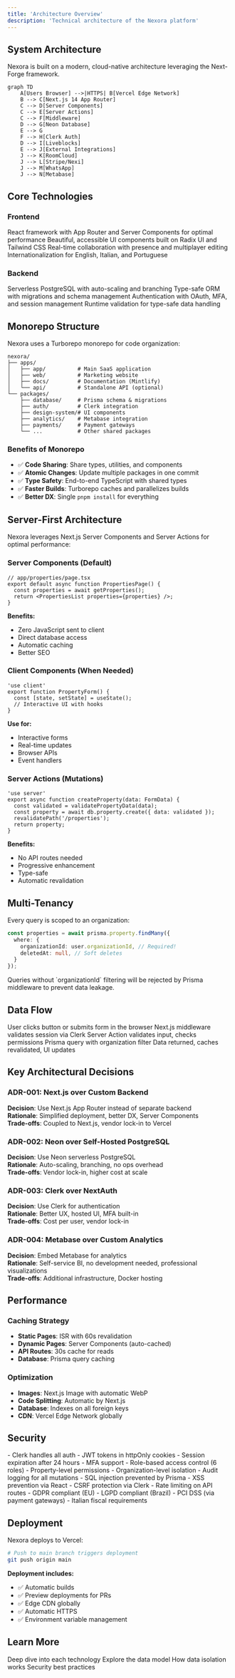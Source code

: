 ```yaml
---
title: 'Architecture Overview'
description: 'Technical architecture of the Nexora platform'
---
```


## System Architecture

Nexora is built on a modern, cloud-native architecture leveraging the Next-Forge framework.

```mermaid
graph TD
    A[Users Browser] -->|HTTPS| B[Vercel Edge Network]
    B --> C[Next.js 14 App Router]
    C --> D[Server Components]
    C --> E[Server Actions]
    C --> F[Middleware]
    D --> G[Neon Database]
    E --> G
    F --> H[Clerk Auth]
    D --> I[Liveblocks]
    E --> J[External Integrations]
    J --> K[RoomCloud]
    J --> L[Stripe/Nexi]
    J --> M[WhatsApp]
    J --> N[Metabase]
```

## Core Technologies

### Frontend

<CardGroup cols={2}>
  <Card title="Next.js 14" icon="react">
    React framework with App Router and Server Components for optimal performance
  </Card>
  <Card title="shadcn/ui" icon="palette">
    Beautiful, accessible UI components built on Radix UI and Tailwind CSS
  </Card>
  <Card title="Liveblocks" icon="users">
    Real-time collaboration with presence and multiplayer editing
  </Card>
  <Card title="Languine" icon="language">
    Internationalization for English, Italian, and Portuguese
  </Card>
</CardGroup>

### Backend

<CardGroup cols={2}>
  <Card title="Neon DB" icon="database">
    Serverless PostgreSQL with auto-scaling and branching
  </Card>
  <Card title="Prisma" icon="code">
    Type-safe ORM with migrations and schema management
  </Card>
  <Card title="Clerk" icon="shield">
    Authentication with OAuth, MFA, and session management
  </Card>
  <Card title="Zod" icon="check-circle">
    Runtime validation for type-safe data handling
  </Card>
</CardGroup>

## Monorepo Structure

Nexora uses a Turborepo monorepo for code organization:

```
nexora/
├── apps/
│   ├── app/          # Main SaaS application
│   ├── web/          # Marketing website
│   ├── docs/         # Documentation (Mintlify)
│   └── api/          # Standalone API (optional)
└── packages/
    ├── database/     # Prisma schema & migrations
    ├── auth/         # Clerk integration
    ├── design-system/# UI components
    ├── analytics/    # Metabase integration
    ├── payments/     # Payment gateways
    └── ...           # Other shared packages
```

### Benefits of Monorepo

- ✅ **Code Sharing**: Share types, utilities, and components
- ✅ **Atomic Changes**: Update multiple packages in one commit
- ✅ **Type Safety**: End-to-end TypeScript with shared types
- ✅ **Faster Builds**: Turborepo caches and parallelizes builds
- ✅ **Better DX**: Single `pnpm install` for everything

## Server-First Architecture

Nexora leverages Next.js Server Components and Server Actions for optimal performance:

### Server Components (Default)

```tsx
// app/properties/page.tsx
export default async function PropertiesPage() {
  const properties = await getProperties();
  return <PropertiesList properties={properties} />;
}
```

**Benefits:**
- Zero JavaScript sent to client
- Direct database access
- Automatic caching
- Better SEO

### Client Components (When Needed)

```tsx
'use client'
export function PropertyForm() {
  const [state, setState] = useState();
  // Interactive UI with hooks
}
```

**Use for:**
- Interactive forms
- Real-time updates
- Browser APIs
- Event handlers

### Server Actions (Mutations)

```tsx
'use server'
export async function createProperty(data: FormData) {
  const validated = validatePropertyData(data);
  const property = await db.property.create({ data: validated });
  revalidatePath('/properties');
  return property;
}
```

**Benefits:**
- No API routes needed
- Progressive enhancement
- Type-safe
- Automatic revalidation

## Multi-Tenancy

Every query is scoped to an organization:

```typescript
const properties = await prisma.property.findMany({
  where: {
    organizationId: user.organizationId, // Required!
    deletedAt: null, // Soft deletes
  }
});
```

<Warning>
Queries without `organizationId` filtering will be rejected by Prisma middleware to prevent data leakage.
</Warning>

## Data Flow

<Steps>
  <Step title="User Makes Request">
    User clicks button or submits form in the browser
  </Step>
  <Step title="Middleware Checks Auth">
    Next.js middleware validates session via Clerk
  </Step>
  <Step title="Server Action Executes">
    Server Action validates input, checks permissions
  </Step>
  <Step title="Database Query">
    Prisma query with organization filter
  </Step>
  <Step title="Response & Revalidation">
    Data returned, caches revalidated, UI updates
  </Step>
</Steps>

## Key Architectural Decisions

### ADR-001: Next.js over Custom Backend
**Decision**: Use Next.js App Router instead of separate backend  
**Rationale**: Simplified deployment, better DX, Server Components  
**Trade-offs**: Coupled to Next.js, vendor lock-in to Vercel

### ADR-002: Neon over Self-Hosted PostgreSQL
**Decision**: Use Neon serverless PostgreSQL  
**Rationale**: Auto-scaling, branching, no ops overhead  
**Trade-offs**: Vendor lock-in, higher cost at scale

### ADR-003: Clerk over NextAuth
**Decision**: Use Clerk for authentication  
**Rationale**: Better UX, hosted UI, MFA built-in  
**Trade-offs**: Cost per user, vendor lock-in

### ADR-004: Metabase over Custom Analytics
**Decision**: Embed Metabase for analytics  
**Rationale**: Self-service BI, no development needed, professional visualizations  
**Trade-offs**: Additional infrastructure, Docker hosting

## Performance

### Caching Strategy

- **Static Pages**: ISR with 60s revalidation
- **Dynamic Pages**: Server Components (auto-cached)
- **API Routes**: 30s cache for reads
- **Database**: Prisma query caching

### Optimization

- **Images**: Next.js Image with automatic WebP
- **Code Splitting**: Automatic by Next.js
- **Database**: Indexes on all foreign keys
- **CDN**: Vercel Edge Network globally

## Security

<AccordionGroup>
  <Accordion title="Authentication" icon="lock">
    - Clerk handles all auth
    - JWT tokens in httpOnly cookies
    - Session expiration after 24 hours
    - MFA support
  </Accordion>
  
  <Accordion title="Authorization" icon="user-shield">
    - Role-based access control (6 roles)
    - Property-level permissions
    - Organization-level isolation
    - Audit logging for all mutations
  </Accordion>
  
  <Accordion title="Data Protection" icon="shield-check">
    - SQL injection prevented by Prisma
    - XSS prevention via React
    - CSRF protection via Clerk
    - Rate limiting on API routes
  </Accordion>
  
  <Accordion title="Compliance" icon="scale-balanced">
    - GDPR compliant (EU)
    - LGPD compliant (Brazil)
    - PCI DSS (via payment gateways)
    - Italian fiscal requirements
  </Accordion>
</AccordionGroup>

## Deployment

Nexora deploys to Vercel:

```bash
# Push to main branch triggers deployment
git push origin main
```

**Deployment includes:**
- ✅ Automatic builds
- ✅ Preview deployments for PRs
- ✅ Edge CDN globally
- ✅ Automatic HTTPS
- ✅ Environment variable management

## Learn More

<CardGroup cols={2}>
  <Card title="Tech Stack Details" href="/architecture/tech-stack">
    Deep dive into each technology
  </Card>
  <Card title="Database Schema" href="/architecture/database">
    Explore the data model
  </Card>
  <Card title="Multi-Tenancy" href="/architecture/multi-tenancy">
    How data isolation works
  </Card>
  <Card title="Security" href="/architecture/security">
    Security best practices
  </Card>
</CardGroup>

